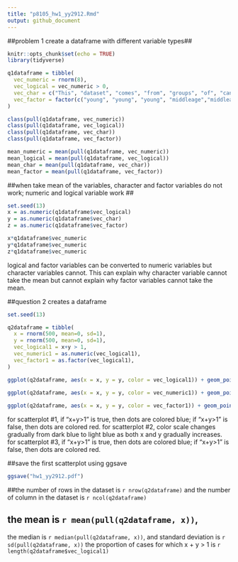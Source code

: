 ```yaml
---
title: "p8105_hw1_yy2912.Rmd"
output: github_document
---
```

##problem 1 create a dataframe with different variable types##

```r
knitr::opts_chunk$set(echo = TRUE)
library(tidyverse)
```

```r
q1dataframe = tibble(
  vec_numeric = rnorm(8),
  vec_logical = vec_numeric > 0,
  vec_char = c("This", "dataset", "comes", "from", "groups", "of", "cancer", "patients"),
  vec_factor = factor(c("young", "young", "young", "middleage","middleage","middleage", "old", "old"))
)

class(pull(q1dataframe, vec_numeric))
class(pull(q1dataframe, vec_logical))
class(pull(q1dataframe, vec_char))
class(pull(q1dataframe, vec_factor))

mean_numeric = mean(pull(q1dataframe, vec_numeric))
mean_logical = mean(pull(q1dataframe, vec_logical))
mean_char = mean(pull(q1dataframe, vec_char))
mean_factor = mean(pull(q1dataframe, vec_factor))
```
##when take mean of the variables, character and factor variables do not work; numeric and logical variable work ##

```r
set.seed(13)
x = as.numeric(q1dataframe$vec_logical)
y = as.numeric(q1dataframe$vec_char)
z = as.numeric(q1dataframe$vec_factor)

x*q1dataframe$vec_numeric
y*q1dataframe$vec_numeric
z*q1dataframe$vec_numeric
```
logical and factor variables can be converted to numeric variables but character variables cannot. This can explain why character variable cannot take the mean but cannot explain why factor variables cannot take the mean. 

##question 2 creates a dataframe 

```r
set.seed(13)

q2dataframe = tibble(
  x = rnorm(500, mean=0, sd=1),
  y = rnorm(500, mean=0, sd=1),
  vec_logical1 = x+y > 1,
  vec_numeric1 = as.numeric(vec_logical1),
  vec_factor1 = as.factor(vec_logical1), 
)

ggplot(q2dataframe, aes(x = x, y = y, color = vec_logical1)) + geom_point()

ggplot(q2dataframe, aes(x = x, y = y, color = vec_numeric1)) + geom_point()
       
ggplot(q2dataframe, aes(x = x, y = y, color = vec_factor1)) + geom_point()
```
for scatterplot #1, if "x+y>1" is true, then dots are colored blue; if "x+y>1" is false, then dots are colored red. 
for scatterplot #2, color scale changes gradually from dark blue to light blue as both x and y gradually increases. 
for scatterplot #3, if "x+y>1" is true, then dots are colored blue; if "x+y>1" is false, then dots are colored red.

##save the first scatterplot using ggsave
```r
ggsave("hw1_yy2912.pdf")
```

##the number of rows in the dataset is `r nrow(q2dataframe)` and the number of column in the dataset is `r ncol(q2dataframe)`

## the mean is `r mean(pull(q2dataframe, x))`, 
the median is `r median(pull(q2dataframe, x))`, 
and standard deviation is `r sd(pull(q2dataframe, x))` 
the proportion of cases for which x + y > 1 is `r length(q2dataframe$vec_logical1)`

